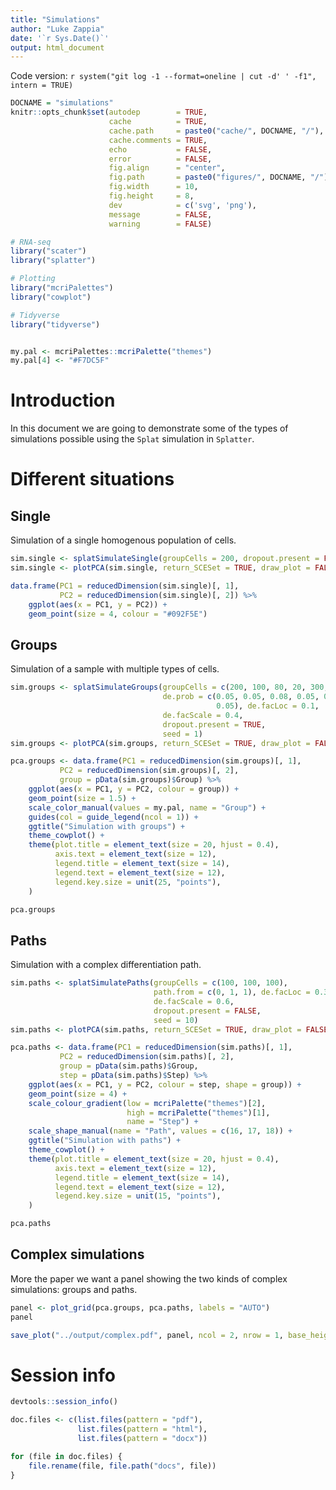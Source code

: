 ```yaml
---
title: "Simulations"
author: "Luke Zappia"
date: '`r Sys.Date()`'
output: html_document
---
```


Code version: `r system("git log -1 --format=oneline | cut -d' ' -f1", intern = TRUE)`

```r
DOCNAME = "simulations"
knitr::opts_chunk$set(autodep        = TRUE,
                      cache          = TRUE,
                      cache.path     = paste0("cache/", DOCNAME, "/"),
                      cache.comments = TRUE,
                      echo           = FALSE,
                      error          = FALSE,
                      fig.align      = "center",
                      fig.path       = paste0("figures/", DOCNAME, "/"),
                      fig.width      = 10,
                      fig.height     = 8,
                      dev            = c('svg', 'png'),
                      message        = FALSE,
                      warning        = FALSE)
```

```r
# RNA-seq
library("scater")
library("splatter")

# Plotting
library("mcriPalettes")
library("cowplot")

# Tidyverse
library("tidyverse")
```

```r
```

```r
my.pal <- mcriPalettes::mcriPalette("themes")
my.pal[4] <- "#F7DC5F"
```

Introduction
============

In this document we are going to demonstrate some of the types of simulations
possible using the `Splat` simulation in `Splatter`.

Different situations
==================

Single
------

Simulation of a single homogenous population of cells.

```r
sim.single <- splatSimulateSingle(groupCells = 200, dropout.present = FALSE)
sim.single <- plotPCA(sim.single, return_SCESet = TRUE, draw_plot = FALSE)
```

```r
data.frame(PC1 = reducedDimension(sim.single)[, 1],
           PC2 = reducedDimension(sim.single)[, 2]) %>%
    ggplot(aes(x = PC1, y = PC2)) +
    geom_point(size = 4, colour = "#092F5E")
```

Groups
------

Simulation of a sample with multiple types of cells.

```r
sim.groups <- splatSimulateGroups(groupCells = c(200, 100, 80, 20, 300, 120),
                                  de.prob = c(0.05, 0.05, 0.08, 0.05, 0.06,
                                              0.05), de.facLoc = 0.1,
                                  de.facScale = 0.4,
                                  dropout.present = TRUE,
                                  seed = 1)
sim.groups <- plotPCA(sim.groups, return_SCESet = TRUE, draw_plot = FALSE)
```

```r
pca.groups <- data.frame(PC1 = reducedDimension(sim.groups)[, 1],
           PC2 = reducedDimension(sim.groups)[, 2],
           group = pData(sim.groups)$Group) %>%
    ggplot(aes(x = PC1, y = PC2, colour = group)) +
    geom_point(size = 1.5) +
    scale_color_manual(values = my.pal, name = "Group") +
    guides(col = guide_legend(ncol = 1)) +
    ggtitle("Simulation with groups") +
    theme_cowplot() +
    theme(plot.title = element_text(size = 20, hjust = 0.4),
          axis.text = element_text(size = 12),
          legend.title = element_text(size = 14),
          legend.text = element_text(size = 12),
          legend.key.size = unit(25, "points"),
    )

pca.groups
```

Paths
-----

Simulation with a complex differentiation path.

```r
sim.paths <- splatSimulatePaths(groupCells = c(100, 100, 100),
                                path.from = c(0, 1, 1), de.facLoc = 0.3,
                                de.facScale = 0.6,
                                dropout.present = FALSE,
                                seed = 10)
sim.paths <- plotPCA(sim.paths, return_SCESet = TRUE, draw_plot = FALSE)
```

```r
pca.paths <- data.frame(PC1 = reducedDimension(sim.paths)[, 1],
           PC2 = reducedDimension(sim.paths)[, 2],
           group = pData(sim.paths)$Group,
           step = pData(sim.paths)$Step) %>%
    ggplot(aes(x = PC1, y = PC2, colour = step, shape = group)) +
    geom_point(size = 4) +
    scale_colour_gradient(low = mcriPalette("themes")[2],
                          high = mcriPalette("themes")[1],
                          name = "Step") +
    scale_shape_manual(name = "Path", values = c(16, 17, 18)) +
    ggtitle("Simulation with paths") +
    theme_cowplot() +
    theme(plot.title = element_text(size = 20, hjust = 0.4),
          axis.text = element_text(size = 12),
          legend.title = element_text(size = 14),
          legend.text = element_text(size = 12),
          legend.key.size = unit(15, "points"),
    )

pca.paths
```

Complex simulations
-------------------

More the paper we want a panel showing the two kinds of complex simulations:
groups and paths.

```r
panel <- plot_grid(pca.groups, pca.paths, labels = "AUTO")
panel

save_plot("../output/complex.pdf", panel, ncol = 2, nrow = 1, base_height = 6)
```

Session info
============

```r
devtools::session_info()
```

```r
doc.files <- c(list.files(pattern = "pdf"),
               list.files(pattern = "html"),
               list.files(pattern = "docx"))

for (file in doc.files) {
    file.rename(file, file.path("docs", file))
}
```

